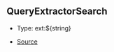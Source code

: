 ## QueryExtractorSearch

- Type: ext:\$\{string}

- [Source](https://github.com/Androz2091/discord-player/blob/5a3437b/packages/discord-player/src/types/types.ts#L214)